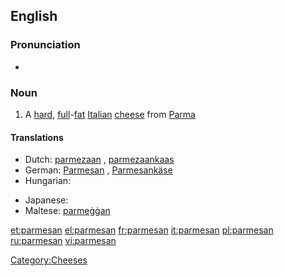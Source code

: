 {{also|Parmesan}}
==English==

===Pronunciation===
* {{IPA|/ˈparməzan/|/ˈparməʒan/}}

===Noun===
{{wikipedia}}
{{infl|en|noun}}

# A [[hard]], [[full]]-[[fat]] [[Italian]] [[cheese]] from [[Parma]]

====Translations====
{{trans-top|hard, full-fat Italian cheese from Parma}}
* Dutch: [[parmezaan]] {{m}}, [[parmezaankaas]] {{m}}
* German: [[Parmesan]] {{m}}, [[Parmesankäse]] {{m}}
* Hungarian: {{t-|hu|parmezán}}
{{trans-mid}}
* Japanese: {{t-|ja|パルメザン|tr=parumezan|sc=Jpan}}
* Maltese: [[parmeġġan]]
{{trans-bottom}}

[[Category:Cheeses]]

[[et:parmesan]]
[[el:parmesan]]
[[fr:parmesan]]
[[it:parmesan]]
[[pl:parmesan]]
[[ru:parmesan]]
[[vi:parmesan]]
